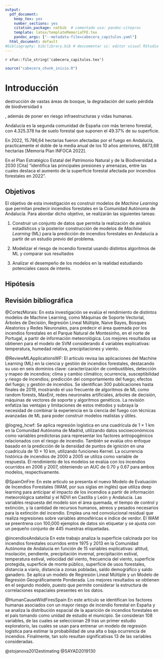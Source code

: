```yaml
---
output:
  pdf_document:
    keep_tex: yes
    number_sections: yes
    citation_package: natbib  # comentado usa: pandoc-citeproc
    template: latex/templateMemoriaTFE.tex
    pandoc_args: ["--metadata-file=cabecera_capitulos.yaml"]
  html_document: default
#bibliography: bib/library.bib # descomentar si: editor visual RStudio  
---
```


<!-- escribir 2 para capítulo 3 -->
<!-- \setcounter{chapter}{2} -->
<!-- \pagenumbering{arabic} -->

`r xfun::file_string('cabecera_capitulos.tex')`

```r
source("cabecera_chunk_inicio.R")
```


# Introducción

<!-- https://link.springer.com/article/10.1007/s10618-011-0213-2 -->
<!-- A constant and controlled level of emission of carbon and other gases into the atmosphere is a pre-condition for preventing global warming and an essential issue for a sustainable world. Fires in the natural environment are phenomena that extensively increase the level of greenhouse emissions and disturb the normal functioning of natural ecosystems. -->


destrucción de vastas áreas de bosque, la degradación del suelo 
pérdida de biodiversidad
s

, además de poner en riesgo infraestructuras y vidas humanas.  


<!-- Posible estructura de la introducción obtenida de "Spatial Prediction of Wildfire Susceptibility Using Field Survey GPS Data and Machine Learning Approaches, Omid Ghorbanzadeh, Khalil Valizadeh Kamran, Thomas Blaschke, Jagannath Aryal, Amin Naboureh, Jamshid Einali and Jinhu Bian" -->

<!-- 1. Importancia de los bosques y de su monitorización para una adecuada gestión. -->

<!-- Superficie forestal en Andalucía. -->
<!-- Principales usos de los bosques -->
<!-- Biodiversidad -->
Andalucía es la segunda comunidad de España con más terreno forestal, con 4.325.378 ha de suelo forestal que suponen el 49.37% de su superficie.



<!-- (https://www.miteco.gob.es/es/biodiversidad/temas/inventarios-nacionales/inventario-forestal-nacional/superficie_por_uso.html) -->


<!-- 2. Papel de los incendios forestales en el ecosistema.Influencia del humano. Consecuencias de los incendios para las personas. -->

En 2022, 15.786,64 hectarias fueron afectadas por el fuego en Andalucía, practicamente el doble de la media anual de los 10 años anteriores,  8873,68 hectarias [Memoria Plan INFOCA 2022].

<!-- Riesgo para la biodiversidad vegetal y animal.  -->
<!-- Daño a la infraestructura y riesgo para la vida de las personas. -->
<!-- Costes incendios forestales [Barómetro de las catastrofes Naturales en España 2022] -->


En el Plan Estratégico Estatal del Patrimonio Natural y de la Biodiversidad a 2030 [Cita] "identifica las principales presiones y amenazas, entre las cuales destaca el aumento de la superficie forestal afectada por incendios forestales en 2022".

<!-- Incendios forestales (>1ha) vs conatos (<=1ha). -->

<!-- Incendios forestales: ocurren en monte (parte incendio). -->

<!-- Las causas de los incendios de pueden agregar en dos grupos: causas naturales o causas antropogénicas. -->
<!-- Las últimas se dividen en accidentes, neglicencias o intencionados. [... Explicación breve cada una]. En 2022, solo el 2.23% de los incendios fueron debidos a causas naturales, mientras que un 35.01% fue debido a negligencias, un 40.91% fue intencionado y un 6.47% fue debido a causas accidentales.  -->

<!-- Estas cifras muestran la importancia del factor humano en el estudio de los incendios forestales. En [Human-caused wildfire risk rating for prevention planning in Spain,Jesús Martínez, Cristina Vega-Garcia, Emilio Chuvieco,2008] se ha estudiado el factor humano en la causa de incendios forestales en España, detectando las variables más significativas en los modelos de predicción construidos (alcanzando una tasa de acierto del 76% en los datos test). -->



<!-- 3. Efectos del cambio climático y factor humano -->


<!-- 4. Dificultad de la predicción de incendios forestales y necesidad de la misma -->


<!-- 5. Uso de AI y ML para abordar el problema. GIS. -->


<!-- 6. Estado del arte del campo de estudio -->


<!-- 7. Enfoque del trabajo presente -->
<!-- Aquí, terminar comentando las secciones de las que consta el trabajo, sin usar los títulos de los capítulos. Parafrasear -->

<!-- En el presente trabajo se pretende estudiar el riesgo de que los distintos puntos del territorio Andaluz se vean afectados por un incendio forestal en un momento concreto a través de [26] variables explicativas (antropogénicas, hidrográficas, topográficas, meteorológicas y vegetación). A diferencia de la mayoría de estudios similares realizados, se aborda el problema desde una perspectiva dinámica. Esto significa que no se pretende obtener un valor estacionario o estático del riesgo de incendio forestal en cada punto, si no que se busca estimar el riesgo de que una zona concreta se vea afectada por un incendio forestal en un momento concreto. Para ello, se consideran los valores de las variables correspondiente al momento concreto de la observación (usando la información más desagregada temporal y especialmente de la que se ha podido disponer).  -->

<!-- Si bien las variables topográficas, hidrográfica y las ligadas a la infraestructura se han considerado constantes en los 20 años del periodo en estudio (por considerarse estructurales), las variables ligadas a las condiciones climáticas, al número de habitantes del municipio y al estado de la vegetación se consideran relativas al momento concreto de cada observación.  -->

<!-- Población: variaciones en las tendencias demográficas tienen un impacto importante sobre los regímenes de incendios que se producen [Añadir fuente] -->

<!-- Variables climáticas y del estado de la vegetación: Variables con una gran variabilidad temporal que tienen un impacto directo en la aparición y propagación de los incendios forestales. -->

<!-- Este enfoque hace posible que se tengan en cuenta las variaciones que se producen en las variables a lo largo del tiempo (cambios en el número de habitantes, en las condiciones climáticas y en el estado de la vegetación), haciendo así posible añadir una nueva dimensión al estudio. -->






<!-- Spain could be considered as a key area for wildfire modeling since it is, by far, the most fire-affected territory within the European Union -> Alguna característica relevante de Andalucía ¿Biodiversidad? -->

<!-- INFOCA -->


## Objetivos

El objetivo de esta investigación es construir modelos de *Machine Learning* que permitan predecir incendios forestales en la Comunidad Autónoma de Andalucía. Para abordar dicho objetivo, se realizarán las siguientes tareas:

1. Construir un conjunto de datos que permita la realización de análisis estadísticos y la posterior construcción de modelos de *Machine Learning* (ML) para la predicción de incendios forestales en Andalucía a partir de un estudio previo del problema. 

2. Modelizar el riesgo de incendio forestal usando distintos algoritmos de ML y comparar sus resultados

3. Analizar el desempeño de los modelos en la realidad estudiando potenciales casos de interés.

## Hipótesis

<!-- "Spatial Prediction of Wildfire Susceptibility Using Field Survey GPS Data and Machine Learning Approaches, Omid Ghorbanzadeh, Khalil Valizadeh Kamran, Thomas Blaschke, Jagannath Aryal, Amin Naboureh, Jamshid Einali and Jinhu Bian" -->

<!-- ![Spatial Prediction of Wildfire Susceptibility Using Field Survey GPS Data and Machine Learning Approaches, Omid Ghorbanzadeh, Khalil Valizadeh Kamran, Thomas Blaschke, Jagannath Aryal, Amin Naboureh, Jamshid Einali and Jinhu Bian.](D:/usuario/Documents/Universidad/5º/TFG - organizado/memoriaTFE/private/hipotesis_efecto_variables.png) -->

## Revisión bibliográfica

@CortezMorais: En esta investigación se evalúa el rendimiento de distintos modelos de Machine Learning, como Máquinas de Soporte Vectorial, Árboles de Decisión, Regresión Lineal Múltiple, Naive Bayes, Bosques Aleatorios y Redes Neuronales, para predecir el área quemada por los incendios forestales en el Parque Natural de Montesinho, en el norte de Portugal, a partir de información meteorológica. Los mejores resultados se obtienen para el modelo de SVM considerando 4 variables explicativas: temperatura, humedad relativa, precipitaciones y viento.

<!-- En esta investigación se evalúa el rendimiento de distintos modelos de Machine Learning (SVM, DT, Regresión Lineal Múltiple, Naive Bayes, RF y NN) para predecir el área quemada por los incendios forestales en el parque natural de Montesinho (norte portugal) a partir de  información meteorológica. -->

@ReviewMLApplicationsWF: El artículo revisa las aplicaciones del Machine Learning (ML) en la ciencia y gestión de incendios forestales, destacando su uso en seis dominios clave: caracterización de combustibles, detección y mapeo de incendios; clima y cambio climático; ocurrencia, susceptibilidad y riesgo de incendios; predicción del comportamiento del fuego; efectos del fuego; y gestión de incendios. Se identifican 300 publicaciones hasta finales de 2019, mostrando el uso frecuente de algoritmos de ML como random forests, MaxEnt, redes neuronales artificiales, árboles de decisión, máquinas de vectores de soporte y algoritmos genéticos. La revisión enfatiza las ventajas y limitaciones de estos métodos y subraya la necesidad de combinar la experiencia en la ciencia del fuego con técnicas avanzadas de ML para poder construir modelos realistas y útiles.


@logreg_hcwf: Se aplica regresión logística en una cuadrícula de 1 × 1 km en la Comunidad Autónoma de Madrid, utilizando datos socioeconómicos como variables predictoras para representar los factores antropogénicos relacionados con el riesgo de incendio. También se evalúa otro enfoque basado en la predicción de la densidad de puntos de ignición en una cuadrícula de 10 × 10 km, utilizando funciones Kernel. La ocurrencia histórica de incendios de 2000 a 2005 se utiliza como variable de respuesta. El rendimiento de los modelos se evalúa con los incendios ocurridos en 2006 y 2007, obteniendo un AUC de 0.70 y 0.67 para ambos modelos, respectivamente.


@SpainOnFire: En este artículo se presenta el nuevo Modelo de Evaluación de Incendios Forestales (WAM, por sus siglas en inglés) que utiliza deep learning para anticipar el impacto de los incendios a partir de información meteorológica satelital y el NDVI en Castilla y León y Andalucía. Las variables respuesta del modelo son el área quemada, el tiempo de control y extinción, y la cantidad de recursos humanos, aéreos y pesados necesarios para la extinción del incendio. Emplea una red convolucional residual que realiza regresiones sobre variables atmosféricas e índice de verdor. El WAM se preentrena con 100,000 ejemplos de datos sin etiquetar y se ajusta con un pequeño conjunto de 445 muestras etiquetadas.


@incendiosAndalucia En este trabajo analiza la superficie calcinada por los incendios forestales ocurridos entre 1975 y 2013 en la Comunidad Autónoma de Andalucía en función de 15 variables explicativas: altitud, insolación, pendiente, precipitación invernal, precipitación estival, temperatura estival, velocidad del viento, frecuencia del viento, superficie protegida, superficie de monte público, superficie de usos forestales, distancia a viario, distancia a zonas pobladas, saldo demográfico y saldo ganadero. Se aplica un modelo de Regresión Lineal Múltiple y un Modelo de Regresión Geográficamente Ponderada. Los mejores resultados se obtienen en el segundo modelo, puesto que permite considerar la estructura de correlaciones espaciales presentes en los datos.


@HumanCauseWildFiresSpain En este artículo se identifican los factores humanas asociados con un mayor riesgo de incendio forestal en España y se analiza la distribución espacial de la aparición de incendios forestales en el país tomando como unidad de estudio el municipio. Se consideran 108 variables, de las cuales se seleccionan 29 tras un primer estudio exploratorio, las cuales se usan para entrenar un modelo de regresión logística para estimar la probabilidad de una alta o baja ocurrencia de incendios. Finalmente, tan solo resultan significativas 13 de las variables consideradas.



@stojanova2012estimating
@SAYAD2019130
<!-- Añadir algún otro similar -->



<!-- "Spain on fire: A novel wildfire risk assessment model based on image satellite processing and atmospheric information, Helena Liz-López , Javier Huertas-Tato a , Jorge Pérez-Aracil, Carlos Casanova-Mateo, Julia Sanz-Justo, David Camacho" -->

<!-- "A review of machine learning applications in wildfire science and management Piyush Jain, Sean C.P. Coogan, Sriram Ganapathi Subramanian, Mark Crowley, Steve Taylor, and Mike D. Flannigan" -->

<!-- "Los incendios forestales en Andalucía: investigación exploratoria y modelos explicativos" Oliver Gutiérrez-Hernández (1*), José María Senciales-González (2), Luis V. García (1) -->


<!-- ## Análisis del problema -->
<!-- Se puede incluir directamente en la introducción -->

<!-- Área de de estudio -->
<!-- El área de estudio abarca el conjunto de la comunidad autónoma de Andalucía (España), la región más meridional de la península Ibérica, un territorio de 87.268 km2, donde el 50,8 % de la superficie está ocupada por usos y cubiertas forestales. -->

<!-- -> MAPA -->

<!-- Franja temporal del estudio -->
<!-- 2002-2022 Razones: -->
<!--   - Disponibilidad datos -->
<!--   - Cambios en los regímenes de incendios -->


<!-- ¿Qué es un incendio forestal? -->

